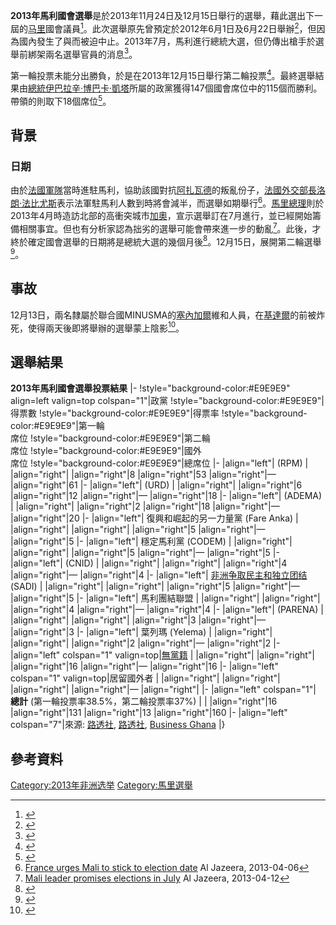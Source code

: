 {{NoteTA
|G1=Country
}}
'''2013年馬利國會選舉'''是於2013年11月24日及12月15日舉行的選舉，藉此選出下一屆的[[马里|马里]]國會議員<ref>{{cite web |url=http://www.naharnet.com/stories/en/98736 |title=Mali Calls Parliamentary Elections for November 24 — Naharnet |publisher=Naharnet.com |date=2013-09-18 |accessdate=2013-11-25 |archive-date=2020-09-06 |archive-url=https://web.archive.org/web/20200906182949/http://www.naharnet.com/stories/en/98736 |dead-url=no }}</ref>。此次選舉原先曾預定於2012年6月1日及6月22日舉辦<ref>{{cite web |url=http://www.mherrera.org/elections.htm |title=Electoral Calendar - international elections world elections |accessdate=2011-05-12 |publisher= |archive-date=2011-05-26 |archive-url=https://web.archive.org/web/20110526192300/http://www.mherrera.org/elections.htm |dead-url=no }}</ref>，但因為國內發生了{{link-en|2012年馬利政變|2012 Malian coup d'état}}與{{link-en|2012年圖阿雷格叛亂|Tuareg rebellion (2012)}}而被迫中止。2013年7月，馬利進行總統大選，但仍傳出槍手於選舉前綁架兩名選舉官員的消息<ref>{{cite web|url=http://www.bbc.co.uk/news/world-africa-23392819|title=Mali officials abducted ahead of presidential vote|work=BBC News|date=2013-07-20|accessdate=2013-07-20|archive-date=2020-11-11|archive-url=https://web.archive.org/web/20201111194229/https://www.bbc.co.uk/news/world-africa-23392819|dead-url=no}}</ref>。

第一輪投票未能分出勝負，於是在2013年12月15日舉行第二輪投票<ref>{{cite web |url=http://www.dw.de/mali-parliamentary-elections-inconclusive-headed-for-second-round/a-17258840 |title=Mali parliamentary elections inconclusive, headed for second round | News | DW.DE | 28.11.2013 |publisher=DW.DE |date=2013-08-14 |accessdate=2013-11-30 |archive-date=2014-02-16 |archive-url=https://web.archive.org/web/20140216095142/http://www.dw.de/mali-parliamentary-elections-inconclusive-headed-for-second-round/a-17258840 |dead-url=no }}</ref>。最終選舉結果由[[馬里總統|總統]][[伊巴拉辛·博巴卡·凱塔|伊巴拉辛·博巴卡·凱塔]]所屬的政黨{{link-en|馬利團結黨|Rally for Mali}}獲得147個國會席位中的115個而勝利。{{link-en|索馬伊拉·西塞|Soumaïla Cissé}}帶領的{{link-en|共和民主聯盟|Union for the Republic and Democracy}}則取下18個席位<ref>{{cite web|url=http://www.bbc.co.uk/news/world-africa-25426141|title=Mali President's party wins Parliamentary election|publisher=[[BBC_News|BBC News]]|date=2013-12-18|accessdate=2013-12-18|archive-date=2020-11-17|archive-url=https://web.archive.org/web/20201117213951/https://www.bbc.co.uk/news/world-africa-25426141|dead-url=no}}</ref>。

== 背景 ==
=== 日期 ===
由於[[法國軍隊|法國軍隊]]當時進駐馬利，協助該國對抗[[阿扎瓦德|阿扎瓦德]]的叛亂份子，[[法國外交部|法國外交部長]][[洛朗·法比尤斯|洛朗·法比尤斯]]表示法軍駐馬利人數到時將會減半，而選舉如期舉行<ref>[http://www.aljazeera.com/news/europe/2013/04/20134652938172937.html France urges Mali to stick to election date] {{Wayback|url=http://www.aljazeera.com/news/europe/2013/04/20134652938172937.html |date=20200906200428 }} Al Jazeera, 2013-04-06</ref>。[[馬里總理|馬里總理]]{{tsl|en|Django Sissoko|迪昂戈·西索科}}則於2013年4月時造訪北部的高衝突城市[[加奧|加奧]]，宣示選舉訂在7月進行，並已經開始籌備相關事宜。但也有分析家認為拙劣的選舉可能會帶來進一步的動亂<ref>[http://www.aljazeera.com/news/africa/2013/04/201341264338905806.html Mali leader promises elections in July] {{Wayback|url=http://www.aljazeera.com/news/africa/2013/04/201341264338905806.html |date=20200906200240 }} Al Jazeera, 2013-04-12</ref>。此後，才終於確定國會選舉的日期將是總統大選的幾個月後<ref>{{cite web |author=2013-07-29 |url=http://www.iri.org/news-events-press-center/news/largely-peaceful-process-defines-presidential-election-day-mali |title=Largely Peaceful Process Defines Presidential Election Day in Mali |publisher=IRI |date=2013-07-29 |accessdate=2013-11-25 |deadurl=yes |archiveurl=https://web.archive.org/web/20131202225345/http://www.iri.org/news-events-press-center/news/largely-peaceful-process-defines-presidential-election-day-mali |archivedate=2013-12-02 }}</ref>。12月15日，展開第二輪選舉<ref>{{Cite web |url=http://www.reuters.com/article/2013/12/15/us-mali-election-idUSBRE9BE0G720131215 |title=存档副本 |accessdate=2013-12-21 |archive-date=2015-09-24 |archive-url=https://web.archive.org/web/20150924191744/http://www.reuters.com/article/2013/12/15/us-mali-election-idUSBRE9BE0G720131215 |dead-url=no }}</ref>。

== 事故 ==
12月13日，兩名隸屬於聯合國MINUSMA的[[塞內加爾|塞內加爾]]維和人員，在[[基達爾|基達爾]]的{{link-en|馬利團結銀行|Malian Solidarity Bank}}前被炸死，使得兩天後即將舉辦的選舉蒙上陰影<ref>{{Cite web |url=http://www.aljazeera.com/news/africa/2013/12/car-bomb-kills-2-un-peacekeepers-mali-20131214144813908884.html |title=存档副本 |accessdate=2013-12-15 |archive-date=2014-09-23 |archive-url=https://web.archive.org/web/20140923185124/http://www.aljazeera.com/news/africa/2013/12/car-bomb-kills-2-un-peacekeepers-mali-20131214144813908884.html |dead-url=no }}</ref>。

== 選舉結果 ==
{{electiontable|Malian parliamentary election, 2013}}'''2013年馬利國會選舉投票結果'''
|-
!style="background-color:#E9E9E9" align=left valign=top colspan="1"|政黨
!style="background-color:#E9E9E9"|得票數
!style="background-color:#E9E9E9"|得票率
!style="background-color:#E9E9E9"|第一輪<br>席位
!style="background-color:#E9E9E9"|第二輪<br>席位
!style="background-color:#E9E9E9"|國外<br>席位
!style="background-color:#E9E9E9"|總席位
|-
|align="left"| {{link-en|馬利團結黨|Rally for Mali}} (RPM)
|
|align="right"|
|align="right"|8
|align="right"|53
|align="right"|—
|align="right"|61
|-
|align="left"| {{link-en|共和民主聯盟|Union for the Republic and Democracy}} (URD)
|
|align="right"|
|align="right"|6
|align="right"|12
|align="right"|—
|align="right"|18
|-
|align="left"| {{link-en|馬利民主聯盟|Alliance for Democracy in Mali}} (ADEMA)
|
|align="right"|
|align="right"|2
|align="right"|18
|align="right"|—
|align="right"|20
|-
|align="left"| 復興和崛起的另一力量黨 (Fare Anka)
|
|align="right"|
|align="right"|
|align="right"|5
|align="right"|—
|align="right"|5
|-
|align="left"| 穩定馬利黨 (CODEM)
|
|align="right"|
|align="right"|
|align="right"|5
|align="right"|—
|align="right"|5
|-
|align="left"| {{link-en|民主推動國民大會|National Congress for Democratic Initiative}} (CNID)
|
|align="right"|
|align="right"|
|align="right"|4
|align="right"|—
|align="right"|4
|-
|align="left"| [[非洲争取民主和独立团结|非洲争取民主和独立团结]] (SADI)
|
|align="right"|
|align="right"|
|align="right"|5
|align="right"|—
|align="right"|5
|-
|align="left"| 馬利團結聯盟
|
|align="right"|
|align="right"|
|align="right"|4
|align="right"|—
|align="right"|4
|-
|align="left"| {{link-en|國家再生黨|Party for National Rebirth}} (PARENA)
|
|align="right"|
|align="right"|
|align="right"|3
|align="right"|—
|align="right"|3
|-
|align="left"| 葉列瑪 (Yelema)
|
|align="right"|
|align="right"|
|align="right"|2
|align="right"|—
|align="right"|2
|-
|align="left" colspan="1" valign=top|[[無黨籍|無黨籍]]
|
|align="right"|
|align="right"|
|align="right"|16
|align="right"|—
|align="right"|16
|-
|align="left" colspan="1" valign=top|居留國外者
|
|align="right"|
|align="right"|
|align="right"|
|align="right"|—
|align="right"|
|-
|align="left" colspan="1"| '''總計''' (第一輪投票率38.5%，第二輪投票率37%)
|
|
|align="right"|16
|align="right"|131
|align="right"|13
|align="right"|160
|-
|align="left" colspan="7"|來源: [http://uk.reuters.com/article/2013/11/28/uk-mali-election-idUKBRE9AR02A20131128 路透社]{{Wayback|url=http://uk.reuters.com/article/2013/11/28/uk-mali-election-idUKBRE9AR02A20131128 |date=20131215194609 }}, [http://www.reuters.com/article/2013/12/18/us-mali-election-idUSBRE9BH0OT20131218 路透社]{{Wayback|url=http://www.reuters.com/article/2013/12/18/us-mali-election-idUSBRE9BH0OT20131218 |date=20150924191838 }}, [http://www.businessghana.com/portal/news/index.php?op=getNews&news_cat_id=&id=194527 Business Ghana]{{Wayback|url=http://www.businessghana.com/portal/news/index.php?op=getNews&news_cat_id=&id=194527 |date=20160314143352 }}
|}

== 參考資料 ==
{{Reflist}}   

{{DEFAULTSORT: Malian parliamentary election, 2013}}
{{馬里選舉}}
[[Category:2013年非洲选举|Category:2013年非洲选举]]
[[Category:馬里選舉|Category:馬里選舉]]